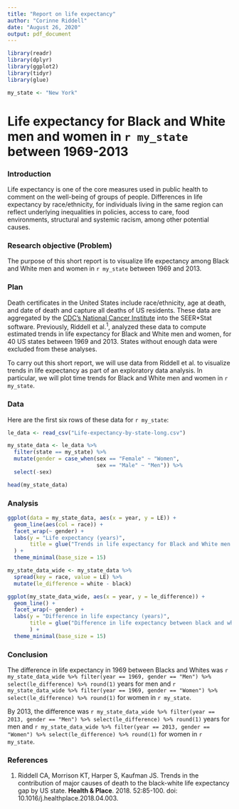 ```yaml
---
title: "Report on life expectancy"
author: "Corinne Riddell"
date: "August 26, 2020"
output: pdf_document
---
```


```r
library(readr)
library(dplyr)
library(ggplot2)
library(tidyr)
library(glue)
```

```r
my_state <- "New York"
```

# Life expectancy for Black and White men and women in `r my_state` between 1969-2013

### Introduction 

Life expectancy is one of the core measures used in public health to comment on 
the well-being of groups of people. Differences in life expectancy by race/ethnicity,
for individuals living in the same region can reflect underlying inequalities in
policies, access to care, food environments, structural and systemic racism, among
other potential causes.

### Research objective (Problem)

The purpose of this short report is to visualize life expectancy among Black and 
White men and women in `r my_state` between 1969 and 2013. 

### Plan

Death certificates in the United States include race/ethnicity, age at death, 
and date of death and capture all deaths of US residents. These data are aggregated by the 
[CDC's National Cancer Institute](https://seer.cancer.gov/seerstat/) into the 
SEER*Stat software. Previously, Riddell et al.^1^, analyzed these data to 
compute estimated trends in life expectancy for Black and White men 
and women, for 40 US states between 1969 and 2013. States without enough data were
excluded from these analyses.

To carry out this short report, we will use data from Riddell et al. to 
visualize trends in life expectancy as part of an exploratory data analysis. In 
particular, we will plot time trends for Black and White men and women in 
`r my_state`.

### Data

Here are the first six rows of these data for `r my_state`:
```r
le_data <- read_csv("Life-expectancy-by-state-long.csv")

my_state_data <- le_data %>% 
  filter(state == my_state) %>%
  mutate(gender = case_when(sex == "Female" ~ "Women",
                            sex == "Male" ~ "Men")) %>%
  select(-sex)

head(my_state_data)
```

### Analysis

```r
ggplot(data = my_state_data, aes(x = year, y = LE)) + 
  geom_line(aes(col = race)) + 
  facet_wrap(~ gender) +
  labs(y = "Life expectancy (years)",
       title = glue("Trends in life expectancy for Black and White men and women in {my_state}")
  ) +
  theme_minimal(base_size = 15)
```

```r
my_state_data_wide <- my_state_data %>% 
  spread(key = race, value = LE) %>%
  mutate(le_difference = white - black)

ggplot(my_state_data_wide, aes(x = year, y = le_difference)) + 
  geom_line() +
  facet_wrap(~ gender) +
  labs(y = "Difference in life expectancy (years)",
       title = glue("Difference in life expectancy between black and white men and women in {my_state}")
       ) +
  theme_minimal(base_size = 15)
```

### Conclusion

The difference in life expectancy in 1969 between Blacks and Whites was `r my_state_data_wide %>% filter(year == 1969, gender == "Men") %>% select(le_difference) %>% round(1)` years for men and `r my_state_data_wide %>% filter(year == 1969, gender == "Women") %>% select(le_difference) %>% round(1)` for women in `r my_state`. 

By 2013, the difference was `r my_state_data_wide %>% filter(year == 2013, gender == "Men") %>% select(le_difference) %>% round(1)` years for men and `r my_state_data_wide %>% filter(year == 2013, gender == "Women") %>% select(le_difference) %>% round(1)` for women in `r my_state`.

### References

1. Riddell CA, Morrison KT, Harper S, Kaufman JS. Trends in the contribution of major causes of death to the black-white life expectancy gap by US state. **Health & Place**. 2018. 52:85-100. doi: 10.1016/j.healthplace.2018.04.003.  
